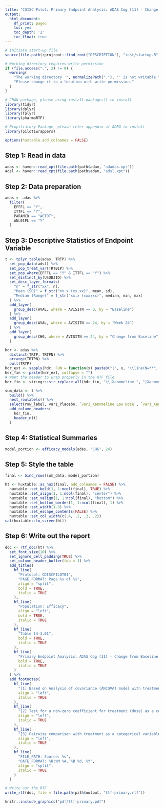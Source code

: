 ```yaml
---
title: "CDISC Pilot: Primary Endpoint Analysis: ADAS Cog (11) - Change from Baseline to Week 24 - LOCF"
output:
  html_document:
    df_print: paged
    toc: yes
    toc_depth: '2'
    toc_float: true
---
```


```r
# Initiate start-up file
source(file.path(rprojroot::find_root("DESCRIPTION"), "inst/startup.R"))
```
```r
# Working directory requires write permission
if (file.access(".", 2) != 0) {
  warning(
    "The working directory '", normalizePath("."), "' is not writable.\n",
    "Please change it to a location with write permission."
  )
}
```

```r
# CRAN package, please using install.packages() to install
library(tidyr)
library(dplyr)
library(Tplyr)
library(pharmaRTF)

# Propitiatory Package, please refer appendix of ADRG to install
library(pilot1wrappers)
```

```r
options(huxtable.add_colnames = FALSE)
```

## Step 1: Read in data

```r
adas <- haven::read_xpt(file.path(path$adam, "adadas.xpt"))
adsl <- haven::read_xpt(file.path(path$adam, "adsl.xpt"))
```

## Step 2: Data preparation
```r
adas <- adas %>%
  filter(
    EFFFL == "Y",
    ITTFL == "Y",
    PARAMCD == "ACTOT",
    ANL01FL == "Y"
  )
```

## Step 3: Descriptive Statistics of Endpoint Variable
```r
t <- tplyr_table(adas, TRTP) %>%
  set_pop_data(adsl) %>%
  set_pop_treat_var(TRT01P) %>%
  set_pop_where(EFFFL == "Y" & ITTFL == "Y") %>%
  set_distinct_by(USUBJID) %>%
  set_desc_layer_formats(
    "n" = f_str("xx", n),
    "Mean (SD)" = f_str("xx.x (xx.xx)", mean, sd),
    "Median (Range)" = f_str("xx.x (xxx;xx)", median, min, max)
  ) %>%
  add_layer(
    group_desc(AVAL, where = AVISITN == 0, by = "Baseline")
  ) %>%
  add_layer(
    group_desc(AVAL, where = AVISITN == 24, by = "Week 24")
  ) %>%
  add_layer(
    group_desc(CHG, where = AVISITN == 24, by = "Change from Baseline")
  )

hdr <- adas %>%
  distinct(TRTP, TRTPN) %>%
  arrange(TRTPN) %>%
  pull(TRTP)
hdr_ext <- sapply(hdr, FUN = function(x) paste0("|", x, "\\line(N=**", x, "**)"), USE.NAMES = FALSE)
hdr_fin <- paste(hdr_ext, collapse = "")
# Want the header to wrap properly in the RTF file
hdr_fin <- stringr::str_replace_all(hdr_fin, "\\|Xanomeline ", "|Xanomeline\\\\line ")

sum_data <- t %>%
  build() %>%
  nest_rowlabels() %>%
  select(row_label, var1_Placebo, `var1_Xanomeline Low Dose`, `var1_Xanomeline High Dose`) %>%
  add_column_headers(
    hdr_fin,
    header_n(t)
  )
```
 
## Step 4: Statistical Summaries 

```r
model_portion <- efficacy_models(adas, "CHG", 24)
```

## Step 5: Style the table

```r
final <- bind_rows(sum_data, model_portion)

ht <- huxtable::as_hux(final, add_colnames = FALSE) %>%
  huxtable::set_bold(1, 1:ncol(final), TRUE) %>%
  huxtable::set_align(1, 1:ncol(final), "center") %>%
  huxtable::set_valign(1, 1:ncol(final), "bottom") %>%
  huxtable::set_bottom_border(1, 1:ncol(final), 1) %>%
  huxtable::set_width(1.3) %>%
  huxtable::set_escape_contents(FALSE) %>%
  huxtable::set_col_width(c(.4, .2, .2, .2))
cat(huxtable::to_screen(ht))
```

## Step 6: Write out the report

```r
doc <- rtf_doc(ht) %>%
  set_font_size(10) %>%
  set_ignore_cell_padding(TRUE) %>%
  set_column_header_buffer(top = 1) %>%
  add_titles(
    hf_line(
      "Protocol: CDISCPILOT01",
      "PAGE_FORMAT: Page %s of %s",
      align = "split",
      bold = TRUE,
      italic = TRUE
    ),
    hf_line(
      "Population: Efficacy",
      align = "left",
      bold = TRUE,
      italic = TRUE
    ),
    hf_line(
      "Table 14-3.01",
      bold = TRUE,
      italic = TRUE
    ),
    hf_line(
      "Primary Endpoint Analysis: ADAS Cog (11) - Change from Baseline to Week 24 - LOCF",
      bold = TRUE,
      italic = TRUE
    )
  ) %>%
  add_footnotes(
    hf_line(
      "[1] Based on Analysis of covariance (ANCOVA) model with treatment and site group as factors and baseline value as a covariate.",
      align = "left",
      italic = TRUE
    ),
    hf_line(
      "[2] Test for a non-zero coefficient for treatment (dose) as a continuous variable",
      align = "left",
      italic = TRUE
    ),
    hf_line(
      "[3] Pairwise comparison with treatment as a categorical variable: p-values without adjustment for multiple comparisons.",
      align = "left",
      italic = TRUE
    ),
    hf_line(
      "FILE_PATH: Source: %s",
      "DATE_FORMAT: %H:%M %A, %B %d, %Y",
      align = "split",
      italic = TRUE
    )
  )

# Write out the RTF
write_rtf(doc, file = file.path(path$output, "tlf-primary.rtf"))
```

```r
knitr::include_graphics("pdf/tlf-primary.pdf")
```
